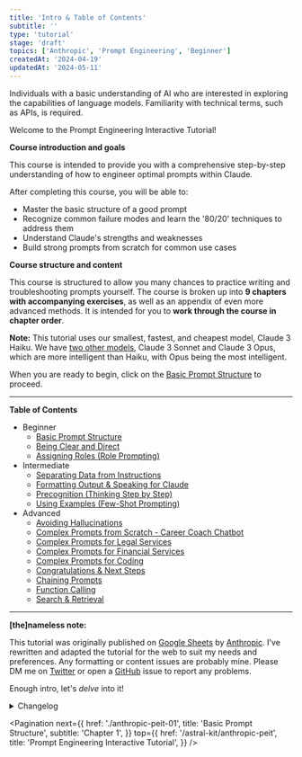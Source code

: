 ```yaml
---
title: 'Intro & Table of Contents'
subtitle: ''
type: 'tutorial'
stage: 'draft'
topics: ['Anthropic', 'Prompt Engineering', 'Beginner']
createdAt: '2024-04-19'
updatedAt: '2024-05-11'
---
```


<Audience>
  Individuals with a basic understanding of AI who are interested in exploring
  the capabilities of language models. Familiarity with technical terms, such as
  APIs, is required.
</Audience>

Welcome to the Prompt Engineering Interactive Tutorial!

**Course introduction and goals**

This course is intended to provide you with a comprehensive step-by-step understanding of how to engineer optimal prompts within Claude.

After completing this course, you will be able to:

- Master the basic structure of a good prompt
- Recognize common failure modes and learn the '80/20' techniques to address them
- Understand Claude's strengths and weaknesses
- Build strong prompts from scratch for common use cases

**Course structure and content**

This course is structured to allow you many chances to practice writing and troubleshooting prompts yourself. The course is broken up into **9 chapters with accompanying exercises**, as well as an appendix of even more advanced methods. It is intended for you to **work through the course in chapter order**.

**Note:** This tutorial uses our smallest, fastest, and cheapest model, Claude 3 Haiku. We have [two other models](https://docs.anthropic.com/claude/docs/models-overview), Claude 3 Sonnet and Claude 3 Opus, which are more intelligent than Haiku, with Opus being the most intelligent.

When you are ready to begin, click on the [Basic Prompt Structure](./anthropic-peit-01) to proceed.

---

**Table of Contents**

- Beginner
  - [Basic Prompt Structure](./anthropic-peit-01)
  - [Being Clear and Direct](./anthropic-peit-02)
  - [Assigning Roles (Role Prompting)](./anthropic-peit-03)
- Intermediate
  - [Separating Data from Instructions](./anthropic-peit-04)
  - [Formatting Output & Speaking for Claude](./anthropic-peit-05)
  - [Precognition (Thinking Step by Step)](./anthropic-peit-06)
  - [Using Examples (Few-Shot Prompting)](./anthropic-peit-07)
- Advanced
  - [Avoiding Hallucinations](./anthropic-peit-08)
  - [Complex Prompts from Scratch - Career Coach Chatbot](./anthropic-peit-09-0)
  - [Complex Prompts for Legal Services](./anthropic-peit-09-1)
  - [Complex Prompts for Financial Services](./anthropic-peit-09-2)
  - [Complex Prompts for Coding](./anthropic-peit-09-3)
  - [Congratulations & Next Steps](./anthropic-peit-09-4)
  - [Chaining Prompts](./anthropic-peit-10-0)
  - [Function Calling](./anthropic-peit-10-1)
  - [Search & Retrieval](./anthropic-peit-10-2)

---

**[the]nameless note:**

This tutorial was originally published on [Google Sheets](https://docs.google.com/spreadsheets/d/1jIxjzUWG-6xBVIa2ay6yDpLyeuOh_hR_ZB75a47KX_E) by [Anthropic](https://www.anthropic.com). I've rewritten and adapted the tutorial for the web to suit my needs and preferences. Any formatting or content issues are probably mine. Please DM me on [Twitter](https://twitter.com/thenameless7741) or open a [GitHub](https://github.com/thenameless7741/thenameless.net) issue to report any problems.

Enough intro, let's _delve_ into it!

<Details>
  <summary>Changelog</summary>

- `2024-05-09`: Utilize **tool use** for exercises that could benefit from it
- `2024-05-05`: Add **metrics** such as Time-To-First-Token (TTFT), End-to-End (E2E) latency, and the number of input and output tokens
- `2024-04-29`: Support **interactive mode** in playground for examples and exercises
- `2024-04-27`: Alpha release with **non-interactive playgrounds**
- `2024-04-25`: **De-sheetify** tutorial **content**
  - (Chapter 1) Update Claude's responses with actual responses from **Messages API**
  - (Chapter 1) Replace "prompt that has too many newlines" scenario with "prompt that starts with an 'Assistant'"

</Details>

<Pagination
  next={{
    href: './anthropic-peit-01',
    title: 'Basic Prompt Structure',
    subtitle: 'Chapter 1',
  }}
  top={{
    href: '/astral-kit/anthropic-peit',
    title: 'Prompt Engineering Interactive Tutorial',
  }}
/>
